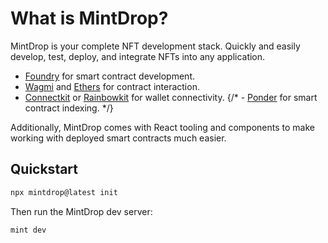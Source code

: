 # What is MintDrop?

MintDrop is your complete NFT development stack. Quickly and easily develop,
test, deploy, and integrate NFTs into any application.

- [Foundry](https://getfoundry.sh/) for smart contract development.
- [Wagmi](https://wagmi.sh/) and [Ethers](https://docs.ethers.org/v5/) for contract interaction.
- [Connectkit](https://docs.family.co/connectkit) or [Rainbowkit](https://www.rainbowkit.com/) for wallet connectivity.
  {/* - [Ponder](https://ponder.sh/) for smart contract indexing. */}

Additionally, MintDrop comes with React tooling and components to make working
with deployed smart contracts much easier.

## Quickstart

```sh
npx mintdrop@latest init
```

Then run the MintDrop dev server:

```sh
mint dev
```
